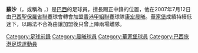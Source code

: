 {{Football player infobox
| playername = 蘇沙
| image = 
| fullname = de Souza, Fábio Herbert
| height = 1.86米
| weight = 82公斤
| nickname = Fabinho
| dateofbirth = 1979年9月4日
| cityofbirth = 
| countryofbirth = [[巴西|巴西]]
| currentclub = 
| clubnumber = 
| position = 中鋒
| youthyears = 
| youthclubs = 
| years = 2002-03<br />2004<br />2004<br />2005<br />2005<br />2006<br />2007<br />2007<br />2007
| clubs = {{tsl|en|Olaria Atlético Clube||奧拿利亞體育會}}<br />[[隆德里納體育會|朗迪連拿]]<br />{{tsl|en|América Futebol Clube (SP)||阿美利加 (SP)}}<br />{{tsl|en|Clube Atlético Juventus||祖雲達斯 (巴西)}}<br />{{tsl|en|Olaria Atlético Clube||奧拿利亞體育會}}<br />{{tsl|en|Sertãozinho Futebol Clube||施泰奧仙奴}}<br />{{tsl|en|Rio Preto Esporte Clube||里奧普雷圖}}<br />[[晨曦足球會|康宏晨曦]]<br />[[華家堡足球會|華家堡]]
| caps(goals) = ? (?)<br />? (?)<br />? (?)<br />? (?)<br />? (?)<br />? (?)<br />? (?)<br />4 (1)<br />2 (0)
| nationalyears = 
| nationalteam = 
| nationalcaps(goals) =
| pcupdate = 2007年11月22日
| ntupdate = }}

'''蘇沙'''（{{lang|pt|'''Fábio Herbert de Souza'''}}，或稱為 {{lang|pt|'''Fabinho'''}}，{{bd|1979年|9月4日|catIdx=L}}）是[[巴西|巴西]]的足球員，擅長踢正中鋒的位置，他在2007年7月12日由[[巴西|巴西]][[聖保羅省聯賽|聖保羅省聯賽]]球會{{tsl|en|Rio Preto Esporte Clube||里奧普雷圖}}轉會加盟[[香港甲組足球聯賽|香港甲組聯賽]]球隊[[晨曦足球會|康宏晨曦]]。[[華家堡足球會|華家堡]]成績持續低迷下，以踢法不合為由讓加盟後只曾上陣兩場離隊。

{{DEFAULTSORT:Fábio Herbert de Souza}} 
[[Category:足球前鋒|Category:足球前鋒]]
[[Category:晨曦球員|Category:晨曦球員]]
[[Category:華家堡球員|Category:華家堡球員]]
[[Category:巴西旅港足球運動員|Category:巴西旅港足球運動員]]